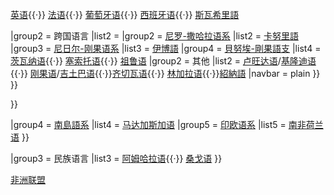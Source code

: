 {{Navbox
|name  = 非洲联盟语言
|title = [[非洲联盟]][[非洲聯盟的語言|语言列表]]

|group1 = 工作用语
|list1 = 
[[阿拉伯语]]{{·}} [[英语]]{{·}} [[法语]]{{·}} [[葡萄牙语]]{{·}} [[西班牙语]]{{·}} [[斯瓦希里語]]

|group2 = 跨国语言
|list2 =
{{Navbox|child
|navbar = plain

|group1 = [[亚非语系]]
|list1 = 
{{Navbox|child
|navbar = plain
|group1 = [[闪米特语族]]
|list1 = [[提格利尼亞語]]
|group2 = [[庫希特語族]]
|list2 = [[索馬里語]]{{·}}[[奧羅莫語]]
|group3 = [[乍得语族]]
|list3 = [[豪萨语]]

}}
|group2 = [[尼罗-撒哈拉语系]]
|list2 = [[卡努里語]]
|group3 = [[尼日尔-刚果语系]]
|list3 = 
{{Navbox|child
|navbar = plain
|group1 = [[大西洋-刚果语族]]
|list1 = 
{{Navbox|child
|navbar = plain
|group1 = [[大西洋语支]]
|list1 = [[沃洛夫語]]{{·}} [[富拉語]]
|group2 = [[古尔语支]]
|list2 = [[莫西语]]
|group3 = [[沃尔特-刚果语支]]
|list3 = [[约鲁巴语]]{{·}} [[伊博語]]
|group4 = [[貝努埃-剛果語支]]
|list4 = 
{{Navbox|child
|group1 = [[南班图语]]
|list1 = [[史瓦帝語]]{{·}} [[茨瓦纳语]]{{·}} [[塞索托语]]{{·}} [[祖鲁语]]
|group2 = 其他
|list2 = [[卢旺达语]]/[[基隆迪语]]{{·}} [[刚果语]]/[[吉土巴语]]{{·}}[[齐切瓦语]]{{·}} [[林加拉语]]{{·}}[[紹納語]]
|navbar = plain
}}
}}

}}

|group4 = [[南島語系]]
|list4 = [[马达加斯加语]]
|group5 = [[印欧语系]]
|list5 = [[南非語|南非荷兰语]]
}}

|group3 = 民族语言
|list3 = [[阿姆哈拉语]]{{·}} [[桑戈语]]
}}<noinclude>
[[Category:非洲语言模板|非洲联盟]]
</noinclude>